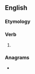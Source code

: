 ==English==

===Etymology===
{{suffix|en|owe|eth}}

===Verb===
{{head|en|verb form}}

# {{en-archaic third-person singular of|owe}}

===Anagrams===
* {{anagrams|en|tohew}}
